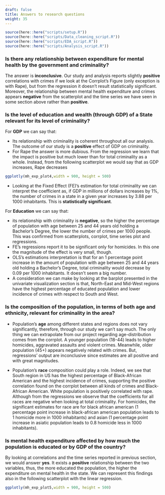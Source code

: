 ```yaml
---
draft: false
title: Answers to research questions
weight: 35
---
```

```r
source(here::here("scripts/setup.R"))
source(here::here("scripts/Data_cleaning_script.R"))
source(here::here("scripts/EDA_script.R"))
source(here::here("scripts/Analysis_script.R"))
```


### Is there any relationship between expenditure for mental health by the government and criminality?

The answer is <b>inconclusive</b>.
Our study and analysis reports slightly <b>positive</b> correlations with crimes if we look at the Corrplot's Figure (only exception is with Rape), but from the regression it doesn't result statistically significant.
Moreover, the relationship between mental health expenditure and crimes appears <b>negative</b> from the scatterplot and the time series we have seen in some section above rather than <b>positive</b>.

### Is the level of education and wealth (through GDP) of a State relevant for its level of criminality?

For <b>GDP</b> we can say that:

* Its relationship with criminality is coherent throughout all our analysis. The outcome of our study is a <b>positive</b> effect of GDP on criminality.
* For Rape the answer is more dubious. From the regression we learn that the impact is positive but much lower than for total criminality as a whole. Instead, from the following scatterplot we would say that as GDP increases, Rape decreases

```r
ggplotly(mh_exp_plot4,width = 900, height = 500)
```

* Looking at the Fixed Effect (FE)'s estimation for total criminality we can interpret the coefficient as, if GDP in millions of dollars increases by 1%, the number of crimes in a state in a given year increases by 3.88 per 1000 inhabitants. This is <b>statistically significant</b>.

For <b>Education</b> we can say that:

* its relationship with criminality is <b>negative</b>, so the higher the percentage of population with age between 25 and 44 years old holding a Bachelor's Degree, the lower the number of crimes per 1000 people. This was confirmed from scatterplots, corrplot, time series plot and regressions.
* FE's regressions report it to be significant only for homicides. In this one the magnitude of the effect is very small, though.
* OLS's estimations interpretation is that for an 1 percentage point increase in the amount of population with age between 25 and 44 years old holding a Bachelor's Degree, total criminality would decrease by 0.09 per 1000 inhabitants. It doesn't seem a big number.
* A consideration we can make by looking at the barplot presented in the univariate visualization section is that, North-East and Mid-West regions have the highest percentage of educated population and lower incidence of crimes with respect to South and West.

### Is the composition of the population, in terms of both age and ethnicity, relevant for criminality in the area?

* Population's <b>age</b> among different states and regions does not vary significantly, therefore, through our study we can't say much. The only thing we can extrapolate from our project regarding age-distribution comes from the corrplot. A younger population (18-44) leads to higher homicides, aggravated assaults and violent crimes. Meanwhile, older population (45+) appears negatively related with crimes. But, regressions' output are inconclusive since estimates are all positive and with great magnitudes.

* Population's <b>race</b> composition could play a role. Indeed, we see that South region in US has the highest percentage of Black-African American and the highest incidence of crimes, supporting the positive correlation found on the corrplot between all kinds of crimes and Black-African American. White population is positively correlated with rape. Although from the regressions we observe that the coefficients for all races are negative when looking at total criminality. For homicides, the significant estimates for race are for black african american (1 percentage point increase in black-african american population leads to 1 homicide more in 1000 inhabitants) and asian (1 percentage point increase in asiatic population leads to 0.8 homicide less in 1000 inhabitants). 

### Is mental health expenditure affected by how much the population is educated or by GDP of the country?

By looking at correlations and the time series reported in previous section, we would answer <b>yes</b>. It exists a <b>positive</b> relationship between the two variables, thus, the more educated the population, the higher the expenditure on mental health in the state.
We can represent this findings also in the following scatterplot with the linear regression.

```r
ggplotly(mh_exp_plot5,width = 900, height = 500)
```